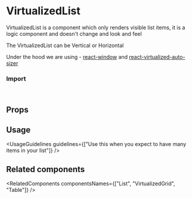 
<Meta of={VirtualizedListStories} />

# VirtualizedList

VirtualizedList is a component which only renders visible list items, it is a logic component and doesn't change and look and feel

The VirtualizedList can be Vertical or Horizontal

Under the hood we are using - [react-window](https://github.com/bvaughn/react-window) and [react-virtualized-auto-sizer](https://github.com/bvaughn/react-virtualized-auto-sizer)

<Canvas of={VirtualizedListStories.Overview} />

### Import

```js
import { VirtualizedList } from "@vibe/core";
```

## Props

<PropsTable />

## Usage

<UsageGuidelines guidelines={["Use this when you expect to have many items in your list"]} />

<TipItemRenderer />

## Related components

<RelatedComponents componentsNames={["List", "VirtualizedGrid", "Table"]} />
